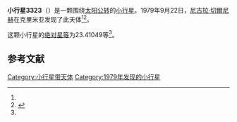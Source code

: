 {{Infobox planet
| bgcolour = #FFFFC0
| name = 3323 Turgenev
| symbol = 
| image = 
| caption = 
| discovery = yes
| discovery_ref = 
| discoverer = [[尼古拉·切爾尼赫|尼古拉·切爾尼赫]]
| discovery_site = [[克里米亚|克里米亚]] 
| discovered = 1979年9月22日
| designations = yes
| mp_name = 
| named_after = 
| alt_names = 1979 SY9/ 1975 TQ5 / 1975 VS7
| mp_category = [[主带小行星|主带小行星]]
| orbit_ref = <ref name="a">[http://ssd.jpl.nasa.gov/sbdb.cgi?sstr=3323 3323 Turgenev] {{Wayback|url=http://ssd.jpl.nasa.gov/sbdb.cgi?sstr=3323 |date=20210719234140 }}，小行星數據庫瀏覽器（JPL Small-Body Database Browser）－[[美国国家航空航天局|美国国家航空航天局]]喷气推进实验室</ref>
| epoch = 2456400.5 (2013年4月18日更新)
| aphelion = {{convert|3.0402054|AU|km|3|abbr=on|lk=out}}
| perihelion = {{convert|2.0835720|AU|km|3|abbr=on}}
| semimajor = {{convert|2.5618887|AU|km|3|abbr=on}}
| eccentricity = 0.1867047
| period = 1497.748198 [[日|日]]<br />4.1[[儒略年|儒略年]]
| avg_speed = 
| inclination = 0.71091
| asc_node = 21.60945
| mean_anomaly = 
| arg_peri = 23.41049
| satellites = 
| physical_characteristics = yes
| dimensions = 
| mass = 
| density = 
| surface_grav = 
| escape_velocity = 
| sidereal_day = 
| axial_tilt = 
| pole_ecliptic_lat = 
| pole_ecliptic_lon = 
| albedo = 
| temperatures= 
| temp_name1 = 
| mean_temp_1 = 
| max_temp_1 = 
| temp_name2 = 
| max_temp_2 = 
| spectral_type = 
| abs_magnitude = 23.41049
}}

'''小行星3323'''（{{lang-en|3323 Turgenev}}）是一颗围绕[[太阳|太阳]][[公转|公转]]的[[小行星|小行星]]。1979年9月22日，[[尼古拉·切爾尼赫|尼古拉·切爾尼赫]]在克里米亚发现了此天体<ref name="a" /><ref>{{cite news|title=小行星列表|url=http://cfa-www.harvard.edu/iau/lists/NumberedMPs.txt|accessdate=2013-07-08|newspaper=哈佛大学|archive-date=2008-05-17|archive-url=https://web.archive.org/web/20080517010638/http://cfa-www.harvard.edu/iau/lists/NumberedMPs.txt|dead-url=no}}</ref>。

这颗小行星的[[绝对星等|绝对星等]]为23.41049等<ref name="a" />。

==参考文献==
{{reflist}}
{{Minor Planet Number|[[小行星3322|小行星3322]]|[[小行星3324|小行星3324]]}}

{{小天体}}

[[Category:小行星带天体|Category:小行星带天体]]
[[Category:1979年发现的小行星|Category:1979年发现的小行星]]

{{asteroid-stub}}